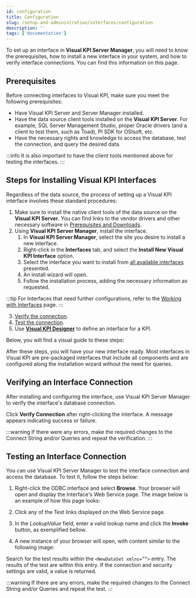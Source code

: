```yaml
---
id: configuration
title: Configuration
slug: /setup-and-administration/interfaces/configuration
description: ''
tags: ['documentation']
---
```



To set up an interface in **Visual KPI Server Manager**, you will need to know the prerequisites, how to install a new interface in your system, and how to verify interface connections. You can find this information on this page.

## Prerequisites

Before connecting interfaces to Visual KPI, make sure you meet the following prerequisites:

- Have Visual KPI Server and Server Manager installed.
- Have the data source client tools installed on the **Visual KPI Server**. For example, SQL Server Management Studio, proper Oracle drivers (and a client to test them, such as Toad), PI SDK for OSIsoft, etc.  
- Have the necessary rights and knowledge to access the database, test the connection, and query the desired data.

:::info
It is also important to have the client tools mentioned above for testing the interfaces.
:::

## Steps for Installing Visual KPI Interfaces

Regardless of the data source, the process of setting up a Visual KPI interface involves these standard procedures:

1. Make sure to install the native client tools of the data source on the **Visual KPI Server**. You can find links to the vendor drivers and other necessary software in [Prerequisites and Downloads](/docs/setup-and-administration/prerequisites-downloads).
2. Using **Visual KPI Server Manager**, install the interface.
    1. In **Visual KPI Server Manager**, select the site you desire to install a new interface.
    2. Right-click in the **Interfaces** tab, and select the **Install New Visual KPI Interface** option.
    3. Select the interface you want to install from [all available interfaces](#interfaces) presented.
    4. An install wizard will open.
    5. Follow the installation process, adding the necessary information as requested.

:::tip
For Interfaces that need further configurations, refer to the [Working with Interfaces](/docs/setup-and-administration/interfaces/odbc) page.
:::

3. [Verify the connection](#verifying-an-interface-connection).
4. [Test the connection](#testing-an-interface-connection).
5. Use **[Visual KPI Designer](/docs/visual-kpi-design/overview)** to define an interface for a KPI.

Below, you will find a visual guide to these steps:

<StylizedImage
  imgURL="img/setup-adm/interfaces/interface-install-gif.gif"
  alt=""
/>

After these steps, you will have your new interface ready. Most interfaces in Visual KPI are pre-packaged interfaces that include all components and are configured along the installation wizard without the need for queries.

## Verifying an Interface Connection

After installing and configuring the interface, use Visual KPI Server Manager to verify the interface's database connection.

Click **Verify Connection** after right-clicking the interface. A message appears indicating success or failure.

:::warning
If there were any errors, make the required changes to the Connect String and/or Queries and repeat the verification.
:::

## Testing an Interface Connection

You can use Visual KPI Server Manager to test the interface connection and access the database. To test it, follow the steps below:

1. Right-click the ODBC interface and select **Browse**. Your browser will open and display the Interface's Web Service page. The image below is an example of how this page looks:

<StylizedImage
  imgURL="img/setup-adm/interfaces/test/test1.png"
  alt=""
/>

2. Click any of the Test links displayed on the Web Service page.

3. In the _LookupValue_ field, enter a valid lookup name and click the **Invoke** button, as exemplified bellow.

<StylizedImage
  imgURL="img/setup-adm/interfaces/test/test2.png"
  alt=""
/>

4. A new instance of your browser will open, with content similar to the following image:

<StylizedImage
  imgURL="img/setup-adm/interfaces/test/test3.png"
  alt=""
/>

Search for the test results within the `<NewDataSet xmlns=””>` entry. The results of the test are within this entry. If the connection and security settings are valid, a value is returned. 

:::warning
If there are any errors, make the required changes to the Connect String and/or Queries and repeat the test.
:::

